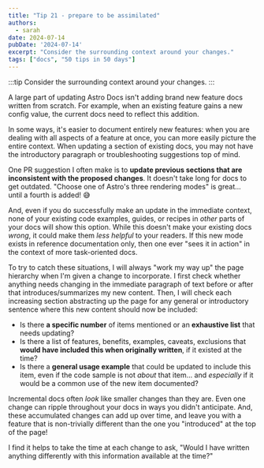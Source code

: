 ```yaml
---
title: "Tip 21 - prepare to be assimilated"
authors:
  - sarah
date: 2024-07-14
pubDate: '2024-07-14'
excerpt: "Consider the surrounding context around your changes."
tags: ["docs", "50 tips in 50 days"]
---
```


:::tip
Consider the surrounding context around your changes.
:::

A large part of updating Astro Docs isn't adding brand new feature docs written from scratch. For example, when an existing feature gains a new config value, the current docs need to reflect this addition.

In some ways, it's easier to document entirely new features: when you are dealing with all aspects of a feature at once, you can more easily picture the entire context. When updating a section of existing docs, you may not have the introductory paragraph or troubleshooting suggestions top of mind.

One PR suggestion I often make is to **update previous sections that are inconsistent with the proposed changes**. It doesn't take long for docs to get outdated. "Choose one of Astro's three rendering modes" is great... until a fourth is added! 😅

And, even if you do successfully make an update in the immediate context, none of your existing code examples, guides, or recipes in *other* parts of your docs will show this option. While this doesn't make your existing docs *wrong*, it could make them *less helpful* to your readers. If this new mode exists in reference documentation only, then one ever "sees it in action" in the context of more task-oriented docs.

To try to catch these situations, I will always "work my way up" the page hierarchy when I'm given a change to incorporate. I first check whether anything needs changing in the immediate paragraph of text before or after that introduces/summarizes my new content. Then, I will check each increasing section abstracting up the page for any general or introductory sentence where this new content should now be included:

- Is there **a specific number** of items mentioned or an **exhaustive list** that needs updating?
- Is there a list of features, benefits, examples, caveats, exclusions that **would have included this when originally written**, if it existed at the time?
- Is there a **general usage example** that could be updated to include this item, even if the code sample is not *about* that item... and *especially* if it would be a common use of the new item documented?

Incremental docs often *look* like smaller changes than they are. Even one change can ripple throughout your docs in ways you didn't anticipate. And, these accumulated changes can add up over time, and leave you with a feature that is non-trivially different than the one you "introduced" at the top of the page! 

I find it helps to take the time at each change to ask, "Would I have written anything differently with this information available at the time?"


<LinkCard title="See the whole list of tips!" href="/blog/50-docs-tips-in-50-days" />